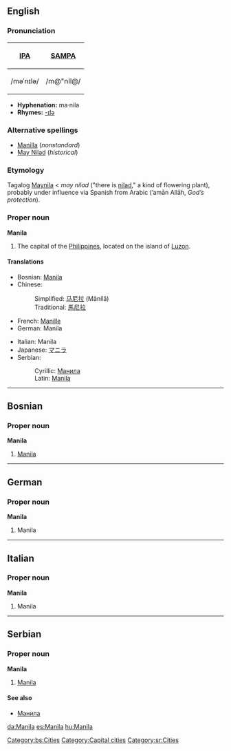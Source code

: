 {{see|manila}}
{{wikipedia}}
==English==

===Pronunciation===
{| border=1 cellpadding=5
! [[w:International Phonetic Alphabet|IPA]] !! [[w:SAMPA|SAMPA]]
|-
| /məˈnɪlə/ || /m@"nIl@/
|}

*'''Hyphenation:''' ma·nila
*'''Rhymes:''' [[Rhymes:English:-ɪlə|-ɪlə]]

===Alternative spellings===
*[[Manilla]] (''nonstandard'')
*[[May Nilad]] (''historical'')

===Etymology===
Tagalog [[Maynila]] < ''may nilad'' ("there is [[nilad]]," a kind of flowering plant), probably under influence via Spanish from Arabic {{ARchar|[[امان|أمان]] [[الله]]}} (’amān Allāh, ''God’s protection'').

===Proper noun===
'''Manila'''
# The capital of the [[Philippines]], located on the island of [[Luzon]].

====Translations====
{{top}}
*Bosnian: [[Manila#Bosnian|Manila]] {{f}}
*Chinese:
*:Simplified: [[马尼拉]] (Mǎnílā)
*:Traditional: [[馬尼拉]]
*French: [[Manille]]
*German: Manila
{{mid}}
*Italian: Manila {{f}}
*Japanese: [[マニラ]]
*Serbian:
*:Cyrillic: [[Манила#Serbian|Манила]] {{f}}
*:Latin: [[Manila#Serbian|Manila]] {{f}}
{{bottom}}

----

==Bosnian==

===Proper noun===
'''Manila''' {{f}}
#[[Manila#English|Manila]]
[[Category:bs:Cities]]

----
==German==

===Proper noun=== 
'''Manila'''
#Manila

----
==Italian==

===Proper noun===
'''Manila''' {{f}}
#Manila

----
==Serbian==

===Proper noun===
'''Manila''' {{f}}
#[[Manila#English|Manila]]

====See also====
*[[Манила#Serbian|Манила]]

[[Category:Capital cities]]
[[Category:sr:Cities]]

[[da:Manila]]
[[es:Manila]]
[[hu:Manila]]